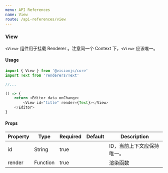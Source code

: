 ```yaml
---
menu: API References
name: View
route: /api-references/view
---
```


### View

`<View>` 组件用于挂载 Renderer 。注意同一个 Context 下，`<View>` 应该唯一。

#### Usage

```javascript
import { View } from '@visionjs/core'
import Text from 'renderers/Text'

//...

() => {
    return <Editor data onChange>
        <View id="title" render={Text}></View>
    </Editor>
}
```

#### Props

| Property | Type     | Required | Default | Description                |
|----------|----------|----------|---------|----------------------------|
| id       | String   | true     |         | ID，当前上下文应保持唯一。 |
| render   | Function | true     |         | 渲染函数                   |
